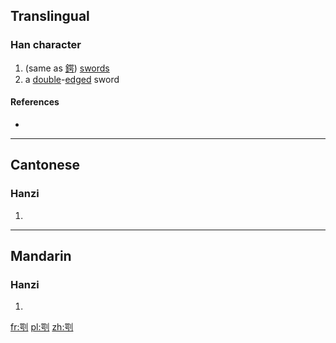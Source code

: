 ==Translingual==

===Han character===
{{Han char|rn=18|rad=刀|as=09|sn=11|four=|canj=RSLN|ids=⿰咢刂}}

# (same as [[鍔]]) [[sword]]s
# a [[double]]-[[edge]]d sword

====References====
* {{Han ref|kx=0142.210|hdz=10348.060|uh=34F5|ud=13557}}

----

==Cantonese==

===Hanzi===
{{yue-hanzi|jyut=[[ngok6]]|y=ngok6}}

# {{defn|lang=yue|sort=刀09}}

----

==Mandarin==

===Hanzi===
{{cmn-hanzi|pin=[[è]] ([[e4]])|wg=o<sup>4</sup>}}

# {{defn|lang=cmn|sort=刀09}}

[[fr:㓵]]
[[pl:㓵]]
[[zh:㓵]]